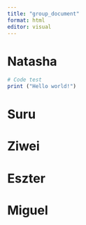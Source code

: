 ```yaml
---
title: "group_document"
format: html
editor: visual
---
```


# Natasha
```r
# Code test
print ("Hello world!")

```

# Suru

# Ziwei

# Eszter

# Miguel
